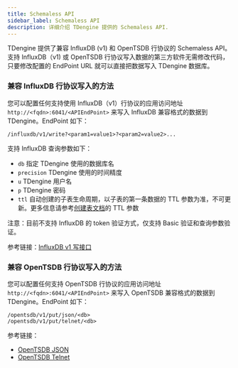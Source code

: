 ```yaml
---
title: Schemaless API
sidebar_label: Schemaless API
description: 详细介绍 TDengine 提供的 Schemaless API.
---
```


TDengine 提供了兼容 InfluxDB (v1) 和 OpenTSDB 行协议的 Schemaless API。支持 InfluxDB（v1) 或 OpenTSDB 行协议写入数据的第三方软件无需修改代码，只要修改配置的 EndPoint URL 就可以直接把数据写入 TDengine 数据库。

### 兼容 InfluxDB 行协议写入的方法

您可以配置任何支持使用 InfluxDB（v1）行协议的应用访问地址 `http://<fqdn>:6041/<APIEndPoint>` 来写入 InfluxDB 兼容格式的数据到 TDengine。EndPoint 如下：
```text
/influxdb/v1/write?<param1=value1>?<param2=value2>...
```

支持 InfluxDB 查询参数如下：

- `db` 指定 TDengine 使用的数据库名
- `precision` TDengine 使用的时间精度
- `u` TDengine 用户名
- `p` TDengine 密码
- `ttl` 自动创建的子表生命周期，以子表的第一条数据的 TTL 参数为准，不可更新。更多信息请参考[创建表文档](/../../taos-sql/table/#创建表)的 TTL 参数

注意：目前不支持 InfluxDB 的 token 验证方式，仅支持 Basic 验证和查询参数验证。

参考链接：[InfluxDB v1 写接口](https://docs.influxdata.com/influxdb/v2.0/reference/api/influxdb-1x/write/)

### 兼容 OpenTSDB 行协议写入的方法

您可以配置任何支持 OpenTSDB 行协议的应用访问地址 `http://<fqdn>:6041/<APIEndPoint>` 来写入 OpenTSDB 兼容格式的数据到 TDengine。EndPoint 如下：

```text
/opentsdb/v1/put/json/<db>
/opentsdb/v1/put/telnet/<db>
```

参考链接：
  - [OpenTSDB JSON](http://opentsdb.net/docs/build/html/api_http/put.html)
  - [OpenTSDB Telnet](http://opentsdb.net/docs/build/html/api_telnet/put.html)
